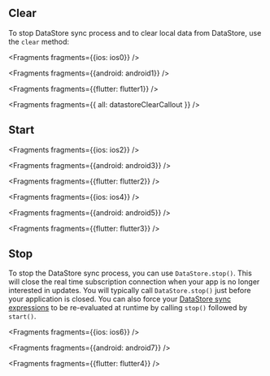 ## Clear

To stop DataStore sync process and to clear local data from DataStore, use the `clear` method:


<Fragments fragments={{ios: ios0}} />


<Fragments fragments={{android: android1}} />


<Fragments fragments={{flutter: flutter1}} />


<Fragments fragments={{ all: datastoreClearCallout }} />

## Start


<Fragments fragments={{ios: ios2}} />


<Fragments fragments={{android: android3}} />


<Fragments fragments={{flutter: flutter2}} />



<Fragments fragments={{ios: ios4}} />


<Fragments fragments={{android: android5}} />


<Fragments fragments={{flutter: flutter3}} />

## Stop

To stop the DataStore sync process, you can use `DataStore.stop()`.  This will close the real time subscription connection when your app is no longer interested in updates. You will typically call `DataStore.stop()` just before your application is closed.  You can also force your [DataStore sync expressions](/lib-v1/datastore/sync) to be re-evaluated at runtime by calling `stop()` followed by `start()`.


<Fragments fragments={{ios: ios6}} />


<Fragments fragments={{android: android7}} />


<Fragments fragments={{flutter: flutter4}} />
